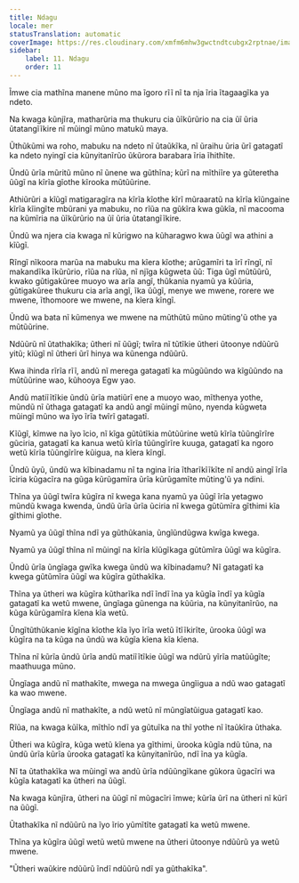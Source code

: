 ```yaml
---
title: Ndagu
locale: mer
statusTranslation: automatic
coverImage: https://res.cloudinary.com/xmfm6mhw3gwctndtcubgx2rptnae/image/upload/v1741354419/small_cover_la_gran_rebelion_28716e29d2.webp
sidebar:
    label: 11. Ndagu
    order: 11
---
```

Ĩmwe cia mathĩna manene mũno ma ĩgoro rĩĩ nĩ ta nja ĩria ĩtagaagĩka ya ndeto.

Na kwaga kũnjĩra, matharũria ma thukuru cia ũĩkũrũrio na cia ũĩ ũria ũtatangĩĩkire nĩ mũingĩ mũno matukũ maya.

Ũthũkũmi wa roho, mabuku na ndeto nĩ ũtaũkĩka, nĩ ũraihu ũria ũrĩ gatagatĩ ka ndeto nyingĩ cia kũnyitanĩrũo ũkũrora barabara ĩria ĩhithĩte.

Ũndũ ũrĩa mũritũ mũno nĩ ũnene wa gũthĩna; kũrĩ na mĩthiĩre ya gũteretha ũũgĩ na kĩrĩa gĩothe kĩrooka mũtũũrine.

Athiũrũri a kĩũgĩ matigaragĩra na kĩrĩa kĩothe kĩrĩ mũraaratũ na kĩrĩa kĩũngaine kĩrĩa kĩingĩte mbũrani ya mabuku, no rĩũa na gũkĩra kwa gũkĩa, nĩ macooma na kũmĩria na ũĩkũrũrio na ũĩ ũria ũtatangĩĩkire.

Ũndũ wa njera cia kwaga nĩ kũrigwo na kũharagwo kwa ũũgĩ wa athini a kĩũgĩ.

Rĩngĩ nĩkoora marũa na mabuku ma kĩera kĩothe; arũgamĩri ta ĩrĩ rĩngĩ, nĩ makandĩka ĩkũrũrio, rĩũa na rĩũa, nĩ njĩga kũgweta ũũ: Tiga ũgĩ mũtũũrũ, kwako gũtigakũree muoyo wa arĩa angĩ, thũkania nyamũ ya kũũria, gũtigakũree thukuru cia arĩa angĩ, ĩka ũũgĩ, menye we mwene, rorere we mwene, ĩthomoore we mwene, na kĩera kĩngĩ.

Ũndũ wa bata nĩ kũmenya we mwene na mũthũtũ mũno mũting'ũ othe ya mũtũũrine.

Ndũũrũ nĩ ũtathakĩka; ũtheri nĩ ũũgĩ; twĩra nĩ tũtĩkie ũtheri ũtoonye ndũũrũ yitũ; kĩũgĩ nĩ ũtheri ũrĩ hinya wa kũnenga ndũũrũ.

Kwa ihinda rĩrĩa rĩĩ, andũ nĩ merega gatagatĩ ka mũgũũndo wa kĩgũũndo na mũtũũrine wao, kũhooya Egw yao.

Andũ matiĩĩtĩkie ũndũ ũrĩa matiũrĩ ene a muoyo wao, mĩthenya yothe, mũndũ nĩ ũthaga gatagatĩ ka andũ angĩ mũingĩ mũno, nyenda kũgweta mũingĩ mũno wa ĩyo ĩrĩa twĩrĩ gatagatĩ.

Kĩũgĩ, kĩmwe na ĩyo ĩcio, nĩ kĩga gũtũtĩkia mũtũũrine wetũ kĩrĩa tũũngĩrĩre gũciria, gatagatĩ ka kanua wetũ kĩrĩa tũũngĩrĩre kuuga, gatagatĩ ka ngoro wetũ kĩrĩa tũũngĩrĩre kũigua, na kĩera kĩngĩ.

Ũndũ ũyũ, ũndũ wa kĩbinadamu nĩ ta ngina ĩria ĩtharĩkĩĩkĩte nĩ andũ aingĩ ĩrĩa ĩciria kũgacĩra na gũga kũrũgamĩra ũrĩa kũrũgamĩte mũting'ũ ya ndini.

Thĩna ya ũũgĩ twĩra kũgĩra nĩ kwega kana nyamũ ya ũũgĩ ĩrĩa yetagwo mũndũ kwaga kwenda, ũndũ ũrĩa ũrĩa ũciria nĩ kwega gũtũmĩra gĩthimi kĩa gĩthimi gĩothe.

Nyamũ ya ũũgĩ thĩna ndĩ ya gũthũkania, ũngĩũndũgwa kwĩga kwega.

Nyamũ ya ũũgĩ thĩna nĩ mũingĩ na kĩrĩa kĩũgĩkaga gũtũmĩra ũũgĩ wa kũgĩra.

Ũndũ ũrĩa ũngĩaga gwĩka kwega ũndũ wa kĩbinadamu? Nĩ gatagatĩ ka kwega gũtũmĩra ũũgĩ wa kũgĩra gũthakĩka.

Thĩna ya ũtheri wa kũgĩra kũtharĩka ndĩ ĩndĩ ĩna ya kũgĩa ĩndĩ ya kũgĩa gatagatĩ ka wetũ mwene, ũngĩaga gũnenga na kũũria, na kũnyitanĩrũo, na kũga kũrũgamĩra kĩena kĩa wetũ.

Ũngĩtũthũkanie kĩgĩna kĩothe kĩa ĩyo ĩrĩa wetũ ĩtĩĩkirĩte, ũrooka ũũgĩ wa kũgĩra na ta kũga na ũndũ wa kũgĩa kĩena kĩa kĩena.

Thĩna nĩ kũrĩa ũndũ ũrĩa andũ matiĩĩtĩkie ũũgĩ wa ndũrũ yĩrĩa matũũgĩte; maathuuga mũno.

Ũngĩaga andũ nĩ mathakĩte, mwega na mwega ũngĩigua a ndũ wao gatagatĩ ka wao mwene.

Ũngĩaga andũ nĩ mathakĩte, a ndũ wetũ nĩ mũngĩatũigua gatagatĩ kao.

Rĩũa, na kwaga kũĩka, mĩthĩo ndĩ ya gũtuĩka na thĩ yothe nĩ ĩtaũkĩra ũthaka.

Ũtheri wa kũgĩra, kũga wetũ kĩena ya gĩthimi, ũrooka kũgĩa ndũ tũna, na ũndũ ũrĩa kũrĩa ũrooka gatagatĩ ka kũnyitanĩrũo, ndĩ ĩna ya kũgĩa.

Nĩ ta ũtathakĩka wa mũingĩ wa andũ ũrĩa ndũũngĩkane gũkora ũgacĩri wa kũgĩa katagatĩ ka ũtheri na ũũgĩ.

Na kwaga kũnjĩra, ũtheri na ũũgĩ nĩ mũgacĩri ĩmwe; kũrĩa ũrĩ na ũtheri nĩ kũrĩ na ũũgĩ.

Ũtathakĩka nĩ ndũũrũ na ĩyo ĩrio yũmĩtĩte gatagatĩ ka wetũ mwene.

Thĩna ya kũgĩra ũũgĩ wetũ wetũ mwene na ũtheri ũtoonye ndũũrũ ya wetũ mwene.

"Ũtheri waũkire ndũũrũ ĩndĩ ndũũrũ ndĩ ya gũthakĩka".

